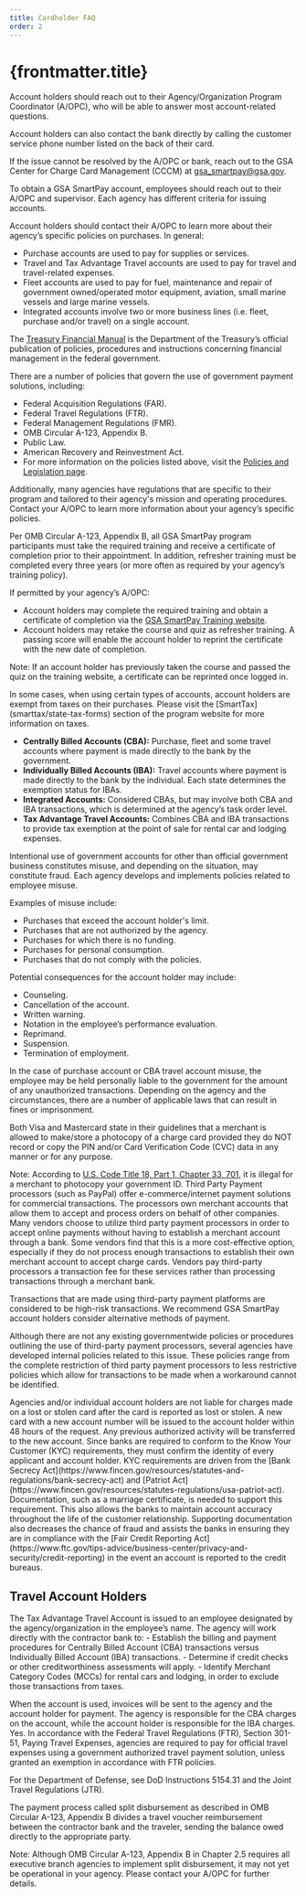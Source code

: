 ```yaml
---
title: Cardholder FAQ
order: 2
---
```


# {frontmatter.title}

<Accordion question="Whom should I contact for help with my account?" expand="true">
  Account holders should reach out to their Agency/Organization Program Coordinator (A/OPC), who will be able to answer most account-related questions.

  Account holders can also contact the bank directly by calling the customer service phone number listed on the back of their card.

  If the issue cannot be resolved by the A/OPC or bank, reach out to the GSA Center for Charge Card Management (CCCM) at [gsa_smartpay@gsa.gov](mailto:gsa_smartpay@gsa.gov).

</Accordion>

<Accordion question="How do I obtain a GSA SmartPay account? What do I need to qualify?">

  To obtain a GSA SmartPay account, employees should reach out to their A/OPC and supervisor. Each agency has different criteria for issuing accounts.

</Accordion>

<Accordion question="What may be purchased with my GSA SmartPay account?">
Account holders should contact their A/OPC to learn more about their agency’s specific policies on purchases. In general: 

  - Purchase accounts are used to pay for supplies or services.
  - Travel and Tax Advantage Travel accounts are used to pay for travel and travel-related expenses.
  - Fleet accounts are used to pay for fuel, maintenance and repair of government owned/operated motor equipment, aviation, small marine vessels and large marine vessels.
  - Integrated accounts involve two or more business lines (i.e. fleet, purchase and/or travel) on a single account.

</Accordion>

<Accordion  question="What policies exist regarding the use of the GSA SmartPay payment solutions? ">

The [Treasury Financial Manual](https://tfm.fiscal.treasury.gov/) is the Department of the Treasury’s official publication of policies, procedures and instructions concerning financial management in the federal government. 

There are a number of policies that govern the use of government payment solutions, including:
- Federal Acquisition Regulations (FAR).
- Federal Travel Regulations (FTR).
- Federal Management Regulations (FMR).
- OMB Circular A-123, Appendix B.
- Public Law.
- American Recovery and Reinvestment Act.
- For more information on the policies listed above, visit the [Policies and Legislation page](/policies-and-audits/policies).

Additionally, many agencies have regulations that are specific to their program and tailored to their agency's mission and operating procedures. Contact your A/OPC to learn more information about your agency’s specific policies.

</Accordion>

<Accordion  question="What are the training requirements? How will my A/OPC know that I have completed my online training?">
Per OMB Circular A-123, Appendix B, all GSA SmartPay program participants must take the required training and receive a certificate of completion prior to their appointment. In addition, refresher training must be completed every three years (or more often as required by your agency’s training policy). 

If permitted by your agency’s A/OPC:
- Account holders may complete the required training and obtain a certificate of completion via the [GSA SmartPay Training website](https://training.smartpay.gsa.gov/). 
- Account holders may retake the course and quiz as refresher training. A passing score will enable the account holder to reprint the certificate with the new date of completion.

Note: If an account holder has previously taken the course and passed the quiz on the training website, a certificate can be reprinted once logged in.

</Accordion>
<Accordion question="What is my responsibility when it comes to paying taxes when using my GSA SmartPay account?">
In some cases, when using certain types of accounts, account holders are exempt from taxes on their purchases. Please visit the [SmartTax](smarttax/state-tax-forms) section of the program website for more information on taxes.  

- **Centrally Billed Accounts (CBA):** Purchase, fleet and some travel accounts where payment is made directly to the bank by the government.  
- **Individually Billed Accounts (IBA):** Travel accounts where payment is made directly to the bank by the individual. Each state determines the exemption status for IBAs.
- **Integrated Accounts:** Considered CBAs, but may involve both CBA and IBA transactions, which is determined at the agency’s task order level.
- **Tax Advantage Travel Accounts:** Combines CBA and IBA transactions to provide tax exemption at the point of sale for rental car and lodging expenses.


</Accordion>
<Accordion  question="What is account misuse and what are the potential penalties?">
Intentional use of government accounts for other than official government business constitutes misuse, and depending on the situation, may constitute fraud. Each agency develops and implements policies related to employee misuse. 

Examples of misuse include:
- Purchases that exceed the account holder's limit.
- Purchases that are not authorized by the agency.
- Purchases for which there is no funding.
- Purchases for personal consumption.
- Purchases that do not comply with the policies.

Potential consequences for the account holder may include:
- Counseling.
- Cancellation of the account.
- Written warning. 
- Notation in the employee’s performance evaluation.
- Reprimand.
- Suspension.
- Termination of employment.

In the case of purchase account or CBA travel account misuse, the employee may be held personally liable to the government for the amount of any unauthorized transactions. Depending on the agency and the circumstances, there are a number of applicable laws that can result in fines or imprisonment.

</Accordion>
<Accordion question="Is a merchant allowed to photocopy a GSA SmartPay card?">
Both Visa and Mastercard state in their guidelines that a merchant is allowed to make/store a photocopy of a charge card provided they do NOT record or copy the PIN and/or Card Verification Code (CVC) data in any manner or for any purpose.

Note: According to [U.S. Code Title 18, Part 1, Chapter 33, 701](https://uscode.house.gov/view.xhtml?path=/prelim@title18/part1/chapter33&edition=prelim), it is illegal for a merchant to photocopy your government ID.
</Accordion>
<Accordion question="Can account holders use their account to fund alternative payment mechanisms, such as PayPal?">
Third Party Payment processors (such as PayPal) offer e-commerce/internet payment solutions for commercial transactions. The processors own merchant accounts that allow them to accept and process orders on behalf of other companies. Many vendors choose to utilize third party payment processors in order to accept online payments without having to establish a merchant account through a bank. Some vendors find that this is a more cost-effective option, especially if they do not process enough transactions to establish their own merchant account to accept charge cards. Vendors pay third-party processors a transaction fee for these services rather than processing transactions through a merchant bank.

Transactions that are made using third-party payment platforms are considered to be high-risk transactions. We recommend GSA SmartPay account holders consider alternative methods of payment. 

Although there are not any existing governmentwide policies or procedures outlining the use of third-party payment processors, several agencies have developed internal policies related to this issue. These policies range from the complete restriction of third party payment processors to less restrictive policies which allow for transactions to be made when a workaround cannot be identified.


</Accordion>
<Accordion question="What is the liability for lost or stolen cards?">
Agencies and/or individual account holders are not liable for charges made on a lost or stolen card after the card is reported as lost or stolen. A new card with a new account number will be issued to the account holder within 48 hours of the request. Any previous authorized activity will be transferred to the new account.
</Accordion>
<Accordion question="Why do I need to provide documentation to change my name on my IBA?">
Since banks are required to conform to the Know Your Customer (KYC) requirements, they must confirm the identity of every applicant and account holder. 
KYC requirements are driven from the [Bank Secrecy Act](https://www.fincen.gov/resources/statutes-and-regulations/bank-secrecy-act) and [Patriot Act](https://www.fincen.gov/resources/statutes-regulations/usa-patriot-act). Documentation, such as a marriage certificate, is needed to support this requirement. 
This also allows the banks to maintain account accuracy throughout the life of the customer relationship. Supporting documentation also decreases 
the chance of fraud and assists the banks in ensuring they are in compliance with the [Fair Credit Reporting Act](https://www.ftc.gov/tips-advice/business-center/privacy-and-security/credit-reporting) in the event an account is reported to the credit bureaus.
</Accordion>

## Travel Account Holders

<Accordion question="How does the GSA SmartPay Tax Advantage Travel Account work?" heading_level="h3">
The Tax Advantage Travel Account is issued to an employee designated by the agency/organization in the employee’s name. The agency will work directly with the contractor bank to:
- Establish the billing and payment procedures for Centrally Billed Account (CBA) transactions versus Individually Billed Account (IBA) transactions.
- Determine if credit checks or other creditworthiness assessments will apply.
- Identify Merchant Category Codes (MCCs) for rental cars and lodging, in order to exclude those transactions from taxes. 

When the account is used, invoices will be sent to the agency and the account holder for payment. The agency is responsible for the CBA charges on the account, while the account holder is responsible for the IBA charges.
</Accordion>
<Accordion question="Is it mandatory to use a federal government travel account when traveling?" heading_level="h3">
Yes. In accordance with the Federal Travel Regulations (FTR), Section 301-51, Paying Travel Expenses, agencies are required to pay for official travel expenses using a government authorized travel payment solution, unless granted an exemption in accordance with FTR policies.

For the Department of Defense, see DoD Instructions 5154.31 and the Joint Travel Regulations (JTR).


</Accordion>
<Accordion  question="What is split disbursement in relation to travel vouchers?" heading_level="h3">
The payment process called split disbursement as described in OMB Circular A-123, Appendix B divides a travel voucher reimbursement between the contractor bank and the traveler, sending the balance owed directly to the appropriate party.

Note: Although OMB Circular A-123, Appendix B in Chapter 2.5 requires all executive branch agencies to implement split disbursement, it may not yet be operational in your agency. Please contact your A/OPC for further details.
</Accordion>
